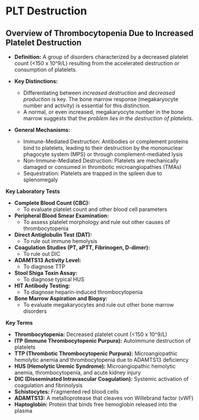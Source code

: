 # PLT Destruction {-}

## **Overview of Thrombocytopenia Due to Increased Platelet Destruction**

*   **Definition:** A group of disorders characterized by a decreased platelet count (<150 x 10^9/L) resulting from the accelerated destruction or consumption of platelets.
*   **Key Distinctions:**

    *   Differentiating between *increased destruction* and *decreased production* is key. The bone marrow response (megakaryocyte number and activity) is essential for this distinction.
    *   A normal, or even increased, megakaryocyte number in the bone marrow suggests that the *problem lies in the destruction of platelets*.
*   **General Mechanisms:**
    *   Immune-Mediated Destruction: Antibodies or complement proteins bind to platelets, leading to their destruction by the mononuclear phagocyte system (MPS) or through complement-mediated lysis
    *   Non-Immune-Mediated Destruction: Platelets are mechanically damaged or consumed in thrombotic microangiopathies (TMAs)
    *   Sequestration: Platelets are trapped in the spleen due to splenomegaly

**Key Laboratory Tests**

*   **Complete Blood Count (CBC):** 
    *   To evaluate platelet count and other blood cell parameters
*   **Peripheral Blood Smear Examination:** 
    *   To assess platelet morphology and rule out other causes of thrombocytopenia
*   **Direct Antiglobulin Test (DAT):** 
    *   To rule out immune hemolysis
*   **Coagulation Studies (PT, aPTT, Fibrinogen, D-dimer):** 
    *   To rule out DIC
*   **ADAMTS13 Activity Level:** 
    *   To diagnose TTP
*   **Stool Shiga Toxin Assay:** 
    *   To diagnose typical HUS
*   **HIT Antibody Testing:** 
    *   To diagnose heparin-induced thrombocytopenia
*   **Bone Marrow Aspiration and Biopsy:** 
    *   To evaluate megakaryocytes and rule out other bone marrow disorders

**Key Terms**

*   **Thrombocytopenia:** Decreased platelet count (<150 x 10^9/L)
*   **ITP (Immune Thrombocytopenic Purpura):** Autoimmune destruction of platelets
*   **TTP (Thrombotic Thrombocytopenic Purpura):** Microangiopathic hemolytic anemia and thrombocytopenia due to ADAMTS13 deficiency
*   **HUS (Hemolytic Uremic Syndrome):** Microangiopathic hemolytic anemia, thrombocytopenia, and acute kidney injury
*   **DIC (Disseminated Intravascular Coagulation):** Systemic activation of coagulation and fibrinolysis
*   **Schistocytes:** Fragmented red blood cells
*   **ADAMTS13:** A metalloprotease that cleaves von Willebrand factor (vWF)
*   **Haptoglobin:** Protein that binds free hemoglobin released into the plasma
